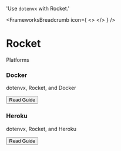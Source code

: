 

  'Use `dotenvx` with Rocket.'

<FrameworksBreadcrumb icon={
  <>
    <RocketIcon className="h-9 w-9 text-[#C3454C]"/>
  </>
} />
# Rocket
<GuideHeading lead={description} />

<div className="my-16 xl:max-w-none">
  <Heading level={2} id="platforms">
    Platforms
  </Heading>
  <div className="not-prose mt-4 grid grid-cols-1 gap-x-6 gap-y-10 border-t border-zinc-900/5 pt-10 dark:border-white/5 sm:grid-cols-2 xl:max-w-none xl:grid-cols-3">
    <div key="docker" className="flex flex-row-reverse gap-6">
      <div className="flex-auto">
        <h3 className="text-sm font-semibold text-zinc-900 dark:text-white">
          Docker
        </h3>
        <p className="mt-1 text-sm text-zinc-600 dark:text-zinc-400">dotenvx, Rocket, and Docker</p>
        <p className="mt-4"><Button href="/docs/platforms/docker" variant="text" arrow="right">Read Guide</Button></p>
      </div>
      <DockerIcon className="h-9 w-9 text-[#2496ED]"/>
    </div>
    <div key="heroku" className="flex flex-row-reverse gap-6">
      <div className="flex-auto">
        <h3 className="text-sm font-semibold text-zinc-900 dark:text-white">
          Heroku
        </h3>
        <p className="mt-1 text-sm text-zinc-600 dark:text-zinc-400">dotenvx, Rocket, and Heroku</p>
        <p className="mt-4"><Button href="/docs/platforms/heroku" variant="text" arrow="right">Read Guide</Button></p>
      </div>
      <HerokuIcon className="h-9 w-9 text-[#430098]"/>
    </div>
  </div>
</div>
